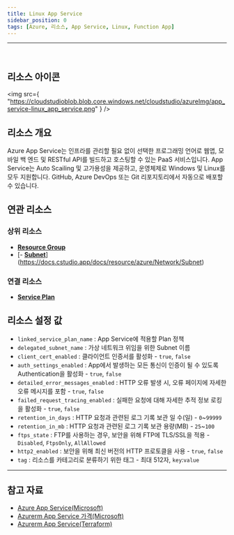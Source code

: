 ```yaml
---
title: Linux App Service
sidebar_position: 0
tags: [Azure, 리소스, App Service, Linux, Function App]
---
```



<hr />
<br />


## 리소스 아이콘

<img
    src={
        "https://cloudstudioblob.blob.core.windows.net/cloudstudio/azureImg/app_service-linux_app_service.png"
    }
/>

## 리소스 개요

Azure App Service는 인프라를 관리할 필요 없이 선택한 프로그래밍 언어로 웹앱, 모바일 백 엔드 및 RESTful API를 빌드하고 호스팅할 수 있는 PaaS 서비스입니다.
App Service는 Auto Scailing 및 고가용성을 제공하고, 운영체제로 Windows 및 Linux를 모두 지원합니다.
GitHub, Azure DevOps 또는 Git 리포지토리에서 자동으로 배포할 수 있습니다.

## 연관 리소스

### 상위 리소스

-   [**Resource Group**](https://docs.cstudio.app/docs/resource/azure/Base/ResourceGroup)
-   [- [**Subnet**](https://docs.cstudio.app/docs/resource/azure/Network/Subnet)](https://docs.cstudio.app/docs/resource/azure/Network/Subnet)

### 연결 리소스

-   [**Service Plan**](https://docs.cstudio.app/docs/resource/azure/AppService/ServicePlan)

## 리소스 설정 값

-   `linked_service_plan_name` : App Service에 적용할 Plan 정책
-   `delegated_subnet_name` : 가상 네트워크 위임을 위한 Subnet 이름
-   `client_cert_enabled` : 클라이언트 인증서를 활성화 - `true`, `false`
-   `auth_settings_enabled` : App에서 발생하는 모든 통신이 인증이 될 수 있도록 Authentication을 활성화 - `true`, `false`
-   `detailed_error_messages_enabled` : HTTP 오류 발생 시, 오류 페이지에 자세한 오류 메시지를 포함 - `true`, `false`
-   `failed_request_tracing_enabled` : 실패한 요청에 대해 자세한 추적 정보 로킹을 활성화 - `true`, `false`
-   `retention_in_days` : HTTP 요청과 관련된 로그 기록 보관 일 수(일) - `0`~`99999`
-   `retention_in_mb` : HTTP 요청과 관련된 로그 기록 보관 용량(MB) - `25`~`100`
-   `ftps_state` : FTP를 사용하는 경우, 보안을 위해 FTP에 TLS/SSL을 적용 - `Disabled`, `FtpsOnly`, `AllAllowed`
-   `http2_enabled` : 보안을 위해 최신 버전의 HTTP 프로토클을 사용 - `true`, `false`
-   `tag` : 리소스를 카테고리로 분류하기 위한 태그 - 최대 512자, `key`:`value`

---

## 참고 자료

-   [Azure App Service(Microsoft)](https://learn.microsoft.com/ko-kr/azure/app-service/overview)
-   [Azurerm App Service 가격(Microsoft)](https://azure.microsoft.com/ko-kr/pricing/details/app-service/windows/)
-   [Azurerm App Service(Terraform)](https://registry.terraform.io/providers/hashicorp/azurerm/latest/docs/resources/app_service)
